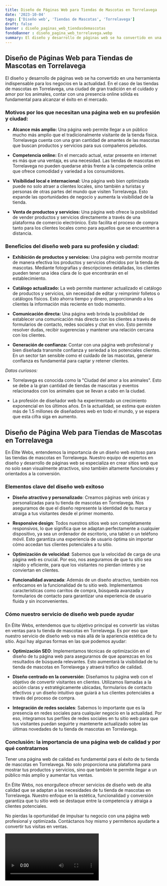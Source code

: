 ```yaml
---
title: Diseño de Páginas Web para Tiendas de Mascotas en Torrelavega
date: '2023-10-04'
tags: ['Diseño web', 'Tiendas de Mascotas', 'Torrelavega']
draft: false
banner : diseño_paginas_web_tiendasdemascotas
fondoBanner : diseño_pagina_web_torrelavega.webp
summary: El diseño y desarrollo de páginas web se ha convertido en una herramienta indispensable para los negocios en la actualidad. En el caso de las tiendas de mascotas en Torrelavega, una ciudad de gran tradición en el cuidado y amor por los animales, contar con una presencia online sólida es fundamental para alcanzar el éxito en el mercado.
---
```


## Diseño de Páginas Web para Tiendas de Mascotas en Torrelavega

El diseño y desarrollo de páginas web se ha convertido en una herramienta indispensable para los negocios en la actualidad. En el caso de las tiendas de mascotas en Torrelavega, una ciudad de gran tradición en el cuidado y amor por los animales, contar con una presencia online sólida es fundamental para alcanzar el éxito en el mercado.

### Motivos por los que necesitan una página web en su profesión y ciudad:

- **Alcance más amplio:** Una página web permite llegar a un público mucho más amplio que el tradicionalmente visitante de la tienda física. Torrelavega cuenta con una gran cantidad de amantes de las mascotas que buscan productos y servicios para sus compañeros peludos.

- **Competencia online:** En el mercado actual, estar presente en internet es más que una ventaja, es una necesidad. Las tiendas de mascotas en Torrelavega no pueden quedarse atrás frente a la competencia online que ofrece comodidad y variedad a los consumidores.

- **Visibilidad local e internacional:** Una página web bien optimizada puede no solo atraer a clientes locales, sino también a turistas y personas de otras partes del mundo que visiten Torrelavega. Esto expande las oportunidades de negocio y aumenta la visibilidad de la tienda.

- **Venta de productos y servicios:** Una página web ofrece la posibilidad de vender productos y servicios directamente a través de una plataforma de comercio electrónico. Esto facilita el proceso de compra tanto para los clientes locales como para aquellos que se encuentren a distancia.

### Beneficios del diseño web para su profesión y ciudad:

- **Exhibición de productos y servicios:** Una página web permite mostrar de manera efectiva los productos y servicios ofrecidos por la tienda de mascotas. Mediante fotografías y descripciones detalladas, los clientes pueden tener una idea clara de lo que encontrarán en el establecimiento.

- **Catálogo actualizado:** La web permite mantener actualizado el catálogo de productos y servicios, sin necesidad de editar y reimprimir folletos o catálogos físicos. Esto ahorra tiempo y dinero, proporcionando a los clientes la información más reciente en todo momento.

- **Comunicación directa:** Una página web brinda la posibilidad de establecer una comunicación más directa con los clientes a través de formularios de contacto, redes sociales y chat en vivo. Esto permite resolver dudas, recibir sugerencias y mantener una relación cercana con los clientes.

- **Generación de confianza:** Contar con una página web profesional y bien diseñada transmite confianza y seriedad a los potenciales clientes. En un sector tan sensible como el cuidado de las mascotas, generar confianza es fundamental para captar y retener clientes.

*Datos curiosos:*

- Torrelavega es conocida como la "Ciudad del amor a los animales". Esto se debe a la gran cantidad de tiendas de mascotas y eventos relacionados con los animales que se llevan a cabo en la ciudad.

- La profesión de diseñador web ha experimentado un crecimiento exponencial en los últimos años. En la actualidad, se estima que existen más de 1.5 millones de diseñadores web en todo el mundo, y se espera que esta cifra siga en aumento.

<GifSeo />

<Cta />

## Diseño de Página Web para Tiendas de Mascotas en Torrelavega

En Élite Webs, entendemos la importancia de un diseño web exitoso para las tiendas de mascotas en Torrelavega. Nuestro equipo de expertos en diseño y desarrollo de páginas web se especializa en crear sitios web que no solo sean visualmente atractivos, sino también altamente funcionales y orientados a la conversión.

### Elementos clave del diseño web exitoso

- **Diseño atractivo y personalizado**: Creamos páginas web únicas y personalizadas para tu tienda de mascotas en Torrelavega. Nos aseguramos de que el diseño represente la identidad de tu marca y atraiga a tus visitantes desde el primer momento.

- **Responsive design**: Todos nuestros sitios web son completamente responsivos, lo que significa que se adaptan perfectamente a cualquier dispositivo, ya sea un ordenador de escritorio, una tablet o un teléfono móvil. Esto garantiza una experiencia de usuario óptima sin importar cómo accedan tus clientes potenciales a tu sitio.

- **Optimización de velocidad**: Sabemos que la velocidad de carga de una página web es crucial. Por eso, nos aseguramos de que tu sitio sea rápido y eficiente, para que los visitantes no pierdan interés y se conviertan en clientes.

- **Funcionalidad avanzada**: Además de un diseño atractivo, también nos enfocamos en la funcionalidad de tu sitio web. Implementamos características como carritos de compra, búsqueda avanzada y formularios de contacto para garantizar una experiencia de usuario fluida y sin inconvenientes.

### Cómo nuestro servicio de diseño web puede ayudar

En Élite Webs, entendemos que tu objetivo principal es convertir las visitas en ventas para tu tienda de mascotas en Torrelavega. Es por eso que nuestro servicio de diseño web va más allá de la apariencia estética de tu sitio. Aquí hay algunas formas en las que podemos ayudar:

- **Optimización SEO**: Implementamos técnicas de optimización en el diseño de tu página web para asegurarnos de que aparezcas en los resultados de búsqueda relevantes. Esto aumentará la visibilidad de tu tienda de mascotas en Torrelavega y atraerá tráfico de calidad.

- **Diseño centrado en la conversión**: Diseñamos tu página web con el objetivo de convertir visitantes en clientes. Utilizamos llamadas a la acción claras y estratégicamente ubicadas, formularios de contacto efectivos y un diseño intuitivo que guiará a tus clientes potenciales a través del proceso de compra.

- **Integración de redes sociales**: Sabemos lo importante que es la presencia en redes sociales para cualquier negocio en la actualidad. Por eso, integramos tus perfiles de redes sociales en tu sitio web para que tus visitantes puedan seguirte y mantenerte actualizado sobre las últimas novedades de tu tienda de mascotas en Torrelavega.

### Conclusión: la importancia de una página web de calidad y por qué contratarnos

Tener una página web de calidad es fundamental para el éxito de tu tienda de mascotas en Torrelavega. No solo proporciona una plataforma para mostrar tus productos y servicios, sino que también te permite llegar a un público más amplio y aumentar tus ventas.

En Élite Webs, nos enorgullece ofrecer servicios de diseño web de alta calidad que se adaptan a las necesidades de tu tienda de mascotas en Torrelavega. Nuestro enfoque en la estética, funcionalidad y conversión garantiza que tu sitio web se destaque entre la competencia y atraiga a clientes potenciales.

No pierdas la oportunidad de impulsar tu negocio con una página web profesional y optimizada. Contáctanos hoy mismo y permítenos ayudarte a convertir tus visitas en ventas.

<Video />

<CtaBot job='Tiendas de Mascotas' city='Torrelavega'/>

<Gmaps query='Torrelavega+españa+maps' />